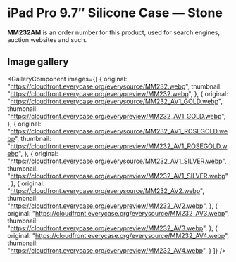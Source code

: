 
# iPad Pro 9.7″ Silicone Case — Stone

<Callout type='info' emoji='👉🏻'>**MM232AM** is an order number for this product, used for search engines, auction websites and such.</Callout>

## Image gallery

<GalleryComponent
    images={[
      {
        original: "https://cloudfront.everycase.org/everysource/MM232.webp",
        thumbnail: "https://cloudfront.everycase.org/everypreview/MM232.webp",
      },
      {
        original: "https://cloudfront.everycase.org/everysource/MM232_AV1_GOLD.webp",
        thumbnail: "https://cloudfront.everycase.org/everypreview/MM232_AV1_GOLD.webp",
      },
      {
        original: "https://cloudfront.everycase.org/everysource/MM232_AV1_ROSEGOLD.webp",
        thumbnail: "https://cloudfront.everycase.org/everypreview/MM232_AV1_ROSEGOLD.webp",
      },
      {
        original: "https://cloudfront.everycase.org/everysource/MM232_AV1_SILVER.webp",
        thumbnail: "https://cloudfront.everycase.org/everypreview/MM232_AV1_SILVER.webp",
      },
      {
        original: "https://cloudfront.everycase.org/everysource/MM232_AV2.webp",
        thumbnail: "https://cloudfront.everycase.org/everypreview/MM232_AV2.webp",
      },
      {
        original: "https://cloudfront.everycase.org/everysource/MM232_AV3.webp",
        thumbnail: "https://cloudfront.everycase.org/everypreview/MM232_AV3.webp",
      },
      {
        original: "https://cloudfront.everycase.org/everysource/MM232_AV4.webp",
        thumbnail: "https://cloudfront.everycase.org/everypreview/MM232_AV4.webp",
      }
    ]}
  />
